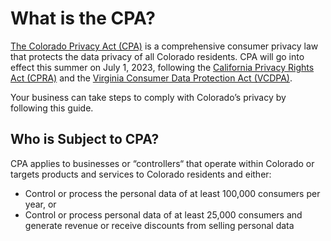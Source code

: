 # What is the CPA?

[The Colorado Privacy Act (CPA)](https://leg.colorado.gov/sites/default/files/2021a_190_signed.pdf) is a comprehensive consumer privacy law that protects the data privacy of all Colorado residents. CPA will go into effect this summer on July 1, 2023, following the [California Privacy Rights Act (CPRA)](/regulations/ccpa) and the [Virginia Consumer Data Protection Act (VCDPA)](/regulations/vcdpa). 

Your business can take steps to comply with Colorado’s privacy by following this guide.


## Who is Subject to CPA?

CPA applies to businesses or “controllers“ that operate within Colorado or targets products and services to Colorado residents and either:

- Control or process the personal data of at least 100,000 consumers per year, or
- Control or process personal data of at least 25,000 consumers and generate revenue or receive discounts from selling personal data